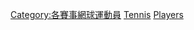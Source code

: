 {{Commons category|Olympic tennis players}}
[[Category:各賽事網球運動員|Category:各賽事網球運動員]]
[[Category:夏季奧運各項目運動員|Tennis]]
[[Category:奧林匹克運動會網球比賽|Players]]